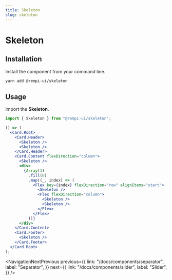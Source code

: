 ```yaml
---
title: Skeleton
slug: skeleton
---
```


# Skeleton

<Description text="Use to show a placeholder while content is loading." />

<SelectVersion />

<PreviewComponent name="skeleton" />

## Installation

Install the component from your command line.

```bash
yarn add @rempi-ui/skeleton
```

## Usage

Import the <strong>Skeleton</strong>.

```jsx
import { Skeleton } from "@rempi-ui/skeleton";

() => (
  <Card.Root>
    <Card.Header>
      <Skeleton />
      <Skeleton />
    </Card.Header>
    <Card.Content flexDirection="column">
      <Skeleton />
      <div>
        {Array(3)
          .fill(0)
          .map((_, index) => (
            <Flex key={index} flexDirection="row" alignItems="start">
              <Skeleton />
              <Flex flexDirection="column">
                <Skeleton />
                <Skeleton />
              </Flex>
            </Flex>
          ))}
      </div>
    </Card.Content>
    <Card.Footer>
      <Skeleton />
    </Card.Footer>
  </Card.Root>
);
```

<NavigationNextPrevious
  previous={{
    link: "/docs/components/separator",
    label: "Separator",
  }}
  next={{
    link: "/docs/components/slider",
    label: "Slider",
  }}
/>

<EditThisPage url="components/en-US/skeleton/1.0.0.mdx" />
